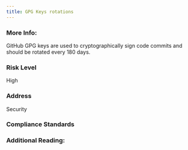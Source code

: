 ```yaml
---
title: GPG Keys rotations
---
```


### More Info:

GitHub GPG keys are used to cryptographically sign code commits and should be rotated every 180 days.

### Risk Level

High

### Address

Security

### Compliance Standards

### Additional Reading:

